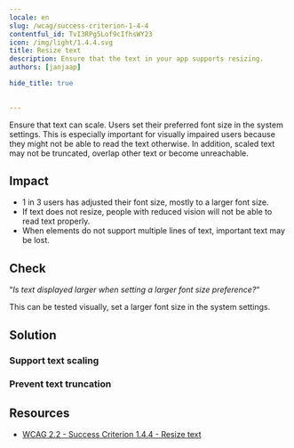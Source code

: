 ```yaml
---
locale: en
slug: /wcag/success-criterion-1-4-4
contentful_id: TvI3RPg5Lof9cIfhsWY23
icon: /img/light/1.4.4.svg
title: Resize text
description: Ensure that the text in your app supports resizing.
authors: [janjaap]

hide_title: true

	
---
```


<Hero
  title="Resize text"
  icon="/img/light/1.4.4.svg"
  prefix="Success Criterion 1.4.4"
  suffix="Level AA"
/>

Ensure that text can scale. Users set their preferred font size in the system settings. This is especially important for visually impaired users because they might not be able to read the text otherwise. In addition, scaled text may not be truncated, overlap other text or become unreachable.

## Impact

- 1 in 3 users has adjusted their font size, mostly to a larger font size.
- If text does not resize, people with reduced vision will not be able to read text properly.
- When elements do not support multiple lines of text, important text may be lost.

## Check

“*Is text displayed larger when setting a larger font size preference?*“

This can be tested visually, set a larger font size in the system settings.

## Solution

### Support text scaling

<CodeSample id="text-scale" locale="en"/>

### Prevent text truncation

<CodeSample id="text-truncation" locale="en"/>

## Resources

- [WCAG 2.2 - Success Criterion 1.4.4 - Resize text](https://www.w3.org/TR/WCAG22/#resize-text)